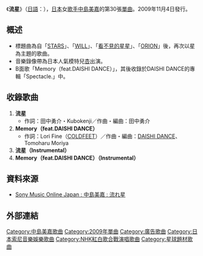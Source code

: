 {{Infobox Single
| Name           = 流星
| Cover          = Nagareboshi.JPG
| Artist         = [[中島美嘉|中島美嘉]]
| B-side         = Memory (feat. DAISHI DANCE)
| Album          = [[STAR_(中島美嘉專輯)|STAR]]
| Released       = 2009年11月4日
| Format         = 
| Recorded       = 
| Genre          = [[J-POP|J-POP]]
| Length         = 
| Label          = [[Sony_Music_Associated_Records|Sony Music Associated Records]]
| Writer         = 
| Producer       = 
| Certification  =
| Chart position = *週間最高排行第10位（[[Oricon|Oricon]]）
| Last single    = [[CANDY_GIRL|CANDY GIRL]]<br />（2009年）
| This single    = '''流星'''<br />（2009年）
| Next single    = [[ALWAYS|ALWAYS]]<br />（2010年）
}}
《'''流星'''》（[[日語|日語]]：{{lang|ja|'''流れ星'''}}），[[日本|日本]]女[[歌手|歌手]][[中島美嘉|中島美嘉]]的第30張[[單曲|單曲]]。2009年11月4日發行。

== 概述 ==
*標題曲為自「[[STARS_(中島美嘉單曲)|STARS]]」、「[[WILL_(中島美嘉單曲)|WILL]]」、「[[看不見的星星|看不見的星星]]」、「[[ORION_(中島美嘉單曲)|ORION]]」後，再次以星為主題的歌曲。
*音樂錄像帶為日本人氣模特兒[[杏_(模特兒)|杏]]出演。
*B面歌「Memory（feat.DAISHI DANCE）」，其後收錄於DAISHI DANCE的專輯「Spectacle.」中。

== 收錄歌曲 ==
#'''流星'''
#*作詞：田中勇介・Kubokenji／作曲・編曲：田中勇介
#'''Memory（feat.DAISHI DANCE）'''
#*作詞：Lori Fine（[[COLDFEET|COLDFEET]]）／作曲・編曲：[[DAISHI_DANCE|DAISHI DANCE]]、Tomoharu Moriya
#'''流星（Instrumental）'''
#'''Memory（feat.DAISHI DANCE）（Instrumental）'''

== 資料來源 ==
*[http://www.sonymusic.co.jp/Music/Arch/AI/MikaNakashima/AICL-2069/index.html Sony Music Online Japan : 中島美嘉 : 流れ星] {{Wayback|url=http://www.sonymusic.co.jp/Music/Arch/AI/MikaNakashima/AICL-2069/index.html |date=20160303193409 }}

== 外部連結 ==
{{中島美嘉}}

{{single-stub}}

{{DEFAULTSORT:Nagareboshi}}
[[Category:中島美嘉歌曲|Category:中島美嘉歌曲]]
[[Category:2009年單曲|Category:2009年單曲]]
[[Category:廣告歌曲|Category:廣告歌曲]]
[[Category:日本索尼音樂娛樂歌曲|Category:日本索尼音樂娛樂歌曲]]
[[Category:NHK紅白歌合戰演唱歌曲|Category:NHK紅白歌合戰演唱歌曲]]
[[Category:星球題材歌曲|Category:星球題材歌曲]]